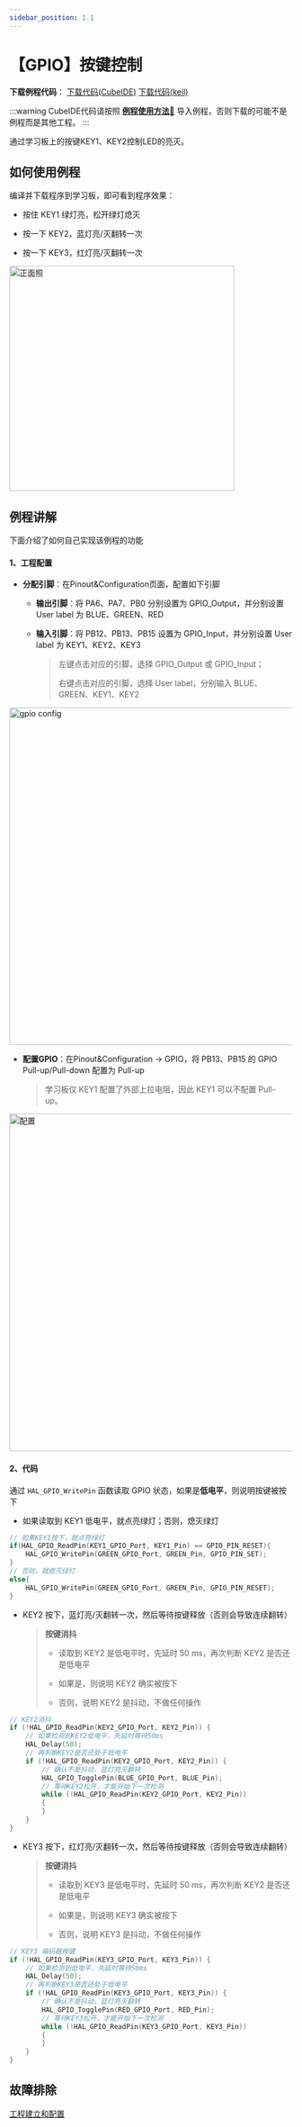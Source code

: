 ```yaml
---
sidebar_position: 1.1
---
```

# 【GPIO】按键控制

**下载例程代码**： <a href="https://pan.baud-dance.com/d/%E6%B3%A2%E7%89%B9%E5%BE%8B%E5%8A%A8STM32%E4%BE%8B%E7%A8%8B/GPIO_KEY.zip" class="source_download_button" target="_blank">下载代码(CubeIDE)</a> 
<a href="https://fubestore.baud.dance/GPIO_KEY_keil.7z" class="source_download_button" target="_blank">下载代码(keil)</a>

:::warning
CubeIDE代码请按照 <a href="/docs/stm32/example/HowToImportExample" target="_blank">**例程使用方法🔗**</a> 导入例程，否则下载的可能不是例程而是其他工程。
:::

通过学习板上的按键KEY1、KEY2控制LED的亮灭。

## 如何使用例程

编译并下载程序到学习板，即可看到程序效果：

- 按住 KEY1 绿灯亮，松开绿灯熄灭

- 按一下 KEY2，蓝灯亮/灭翻转一次

- 按一下 KEY3，红灯亮/灭翻转一次

<div style={{ display: "flex", justifyContent: "center", alignItems: "center", marginBottom: "20px"}}>
<img src={require('./img/GPIO_key/正面照.png').default} alt="正面照" width="400px" />
</div>

## 例程讲解

下面介绍了如何自己实现该例程的功能

#### 1、工程配置

- **分配引脚**：在Pinout&Configuration页面，配置如下引脚

  - **输出引脚**：将 PA6、PA7、PB0 分别设置为 GPIO_Output，并分别设置 User label 为 BLUE、GREEN、RED

  - **输入引脚**：将 PB12、PB13、PB15 设置为 GPIO_Input，并分别设置 User label 为 KEY1、KEY2、KEY3

    > 左键点击对应的引脚，选择 GPIO_Output 或 GPIO_Input；
    >
    > 右键点击对应的引脚，选择 User label，分别输入 BLUE、GREEN、KEY1、KEY2

<div style={{ display: "flex", justifyContent: "center", alignItems: "center", marginBottom: "20px"}}>
<img src={require('./img/GPIO_key/gpio config.png').default} alt="gpio config" width="600px" />
</div>

- **配置GPIO**：在Pinout&Configuration -> GPIO，将 PB13、PB15 的 GPIO Pull-up/Pull-down 配置为 Pull-up

    > 学习板仅 KEY1 配置了外部上拉电阻，因此 KEY1 可以不配置 Pull-up。

<div style={{ display: "flex", justifyContent: "center", alignItems: "center", marginBottom: "20px"}}>
<img src={require('./img/GPIO_key/配置.png').default} alt="配置" width="600px" />
</div>

#### 2、代码

通过 `HAL_GPIO_WritePin` 函数读取 GPIO 状态，如果是**低电平**，则说明按键被按下

- 如果读取到 KEY1 低电平，就点亮绿灯；否则，熄灭绿灯

```c
// 如果KEY1按下，就点亮绿灯
if(HAL_GPIO_ReadPin(KEY1_GPIO_Port, KEY1_Pin) == GPIO_PIN_RESET){
    HAL_GPIO_WritePin(GREEN_GPIO_Port, GREEN_Pin, GPIO_PIN_SET);
}
// 否则，就熄灭绿灯
else{
    HAL_GPIO_WritePin(GREEN_GPIO_Port, GREEN_Pin, GPIO_PIN_RESET);
}
```

- KEY2 按下，蓝灯亮/灭翻转一次，然后等待按键释放（否则会导致连续翻转）

    > **按键消抖**
    > - 读取到 KEY2 是低电平时，先延时 50 ms，再次判断 KEY2 是否还是低电平
    >
    > - 如果是，则说明 KEY2 确实被按下
    >
    > - 否则，说明 KEY2 是抖动，不做任何操作

```c
// KEY2消抖
if (!HAL_GPIO_ReadPin(KEY2_GPIO_Port, KEY2_Pin)) {
    // 如果检测到KEY2低电平，先延时等待50ms
    HAL_Delay(50);
    // 再判断KEY2是否还处于低电平
    if (!HAL_GPIO_ReadPin(KEY2_GPIO_Port, KEY2_Pin)) {
        // 确认不是抖动，蓝灯亮灭翻转
        HAL_GPIO_TogglePin(BLUE_GPIO_Port, BLUE_Pin);
        // 等待KEY2松开，才能开始下一次检测
        while (!HAL_GPIO_ReadPin(KEY2_GPIO_Port, KEY2_Pin)) 
        {
        }
    }
}
```

- KEY3 按下，红灯亮/灭翻转一次，然后等待按键释放（否则会导致连续翻转）

    > **按键消抖**
    > - 读取到 KEY3 是低电平时，先延时 50 ms，再次判断 KEY2 是否还是低电平
    >
    > - 如果是，则说明 KEY3 确实被按下
    >
    > - 否则，说明 KEY3 是抖动，不做任何操作
    
```c
// KEY3 编码器按键
if (!HAL_GPIO_ReadPin(KEY3_GPIO_Port, KEY3_Pin)) {
    // 如果检测到低电平，先延时等待50ms
    HAL_Delay(50);
    // 再判断KEY3是否还处于低电平
    if (!HAL_GPIO_ReadPin(KEY3_GPIO_Port, KEY3_Pin)) {
        // 确认不是抖动，蓝灯亮灭翻转
        HAL_GPIO_TogglePin(RED_GPIO_Port, RED_Pin);
        // 等待KEY3松开，才能开始下一次检测
        while (!HAL_GPIO_ReadPin(KEY3_GPIO_Port, KEY3_Pin)) 
        {
        }
    }
}
```

## 故障排除

[工程建立和配置](/docs/stm32/FAQ)